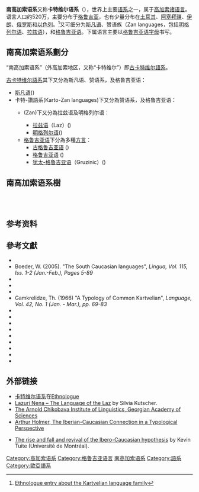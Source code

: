{{NoteTA
|G1=地名
}}
{{Infobox Language family
|name=南高加索语系
|altname= 卡特维尔
|region=[[安纳托利亚|安纳托利亚]][[南高加索|南高加索]]
|familycolor=Caucasian
|family=世界上主要[[语系|语系]]之一
|child1=[[斯凡语|斯凡语]]
|child2=[[赞语系|赞语系]]（Zan）
* [[明格列尔语|明格列尔语]]
* [[拉兹语|拉兹语]]
|child3=[[格鲁吉亚语|格鲁吉亚语]]
|iso5=ccs
|map=Caucasus-ethnic en.svg
|mapcaption=南高加索语系
}}

'''南高加索语系'''又称'''卡特维尔语系'''（{{lang-ka|ქართველური ენები}}），世界上主要[[语系|语系]]之一，属于[[高加索诸语言|高加索诸语言]]。语言人口约520万，主要分布于[[格鲁吉亚|格鲁吉亚]]，也有少量分布在[[土耳其|土耳其]]、[[阿塞拜疆|阿塞拜疆]]、[[伊朗|伊朗]]、[[俄罗斯|俄罗斯]]和[[以色列|以色列]]。<ref>[[:ethnologuefamily:1194-16|Ethnologue entry about the Kartvelian language family]]</ref>又可细分为[[斯凡语|斯凡语]]、赞语族（Zan languages，包括[[明格列尔语|明格列尔语]]、[[拉兹语|拉兹语]]），和[[格鲁吉亚语|格鲁吉亚语]]。下属语言主要以[[格鲁吉亚语字母|格鲁吉亚语字母]]书写。

== 南高加索语系劃分 ==
“南高加索语系”（外高加索地区，又称“卡特维尔”）即[[古卡特维尔語系|古卡特维尔語系]]。

[[古卡特维尔語系|古卡特维尔語系]]其下又分為斯凡语、赞语系，及格鲁吉亚语：
* [[斯凡语|斯凡语]]({{SIL|sva}})
* 卡特-讚語系(Karto-Zan languages)下又分為赞语系，及格鲁吉亚语：
** {{tsl|en|Zan languages|赞语系}} (Zan)下又分為拉兹语及明格列尔语：
*** [[拉兹语|拉兹语]]（Laz）({{SIL|lzz}})
*** [[明格列尔语|明格列尔语]]({{SIL|xmf}})
** [[格鲁吉亚语|格鲁吉亚语]]下分為多種[[方言|方言]]：
*** [[古格鲁吉亚语|古格鲁吉亚语]] ({{SIL|oge}})
*** [[格鲁吉亚语|格鲁吉亚语]] ({{SIL|kat}})
*** [[犹太-格鲁吉亚语|犹太-格鲁吉亚语]]（Gruzinic）({{SIL|jge}})

== 南高加索语系樹 ==
<br>
{{familytree/start}}
{{familytree | | | | | | | CK | CK=[[古卡特维尔語系|古卡特维尔語系]]}}
{{familytree | |,|-|-|-|-|-|^|-|-|.| }}
{{familytree | |!| | | | | | | | KZ | KZ=[[卡特-讚語系|卡特-讚語系]]}}
{{familytree | |!| | | | | |,|-|-|^|-|-|.| }}
{{familytree | |!| | | | |ZA| | | | |!| ZA=[[赞语系|赞语系]]}}
{{familytree | |!| | | |,|-|^|-|.| | | |!|}}
{{familytree | SV | | LA  | | ME | | GE | | | SV=[[斯凡语|斯凡语]]|LA=[[拉兹语|拉兹语]]|ME=[[明格列尔语|明格列尔语]]|GE=[[格鲁吉亚语|格鲁吉亚语]]}}
{{familytree/end}}
<br>

== 参考资料 ==
{{reflist}}

== 參考文獻 ==
{{refbegin|2}}
* {{cite book |last=Boeder |first=W. |year=2002 |title=Speech and thought representation in the Kartvelian (South Caucasian) languages. In: Güldemann, T., von Roncador, M. (Eds.), Reported Discourse. A Meeting-Ground of Different Linguistic Domains. Typological Studies in Language, vol. 52 |publisher=Benjamins, pp. 3–48|place=Amsterdam/Philadelphia}}
* Boeder, W. (2005). "The South Caucasian languages", ''Lingua, Vol. 115, Iss. 1-2 (Jan.-Feb.), Pages 5-89''
* {{cite book |last=Dalby |first=A. |year=2002 |title=Language in Danger; The Loss of Linguistic Diversity and the Threat to Our Future |url=https://archive.org/details/languageindanger0000dalb |publisher=Columbia University Press}}
* {{cite book |last=Fähnrich |first=H. |year=2002 |title=Kartwelische Wortschatzstudien |publisher=Friedrich-Schiller-Universität |place=Jena}}
* {{cite book |last=Fähnrich |first=H. & Sardzhveladze, Z. |year=2000 |title= Etymological Dictionary of the Kartvelian Languages (in Georgian) |place=Tbilisi}}
* Gamkrelidze, Th. (1966) "A Typology of Common Kartvelian", ''Language, Vol. 42, No. 1 (Jan. - Mar.), pp. 69-83''
* {{cite book |last= Gamkrelidze |first=Th. & Ivanov, V. |year=1995 |title=Indo-European and the Indo-Europeans: A Reconstruction and Historical Analysis of a Proto-Language and a Proto-Culture. 2 Vols |publisher=Mouton de Gruyter |place=Berlin and New York}}
* {{cite book |last=Kajaia |first=O. |year=2001|title=Megrelian-Georgian dictionary. Vol 1. (in Georgian) |place=Tbilisi}}
* {{cite book |last=Kartozia |first=G. |year=2005 |title=The Laz language and its place in the system of Kartvelian languages (in Georgian) |place=Tbilisi}}
* {{cite book |last=Klimov |first=G. |year=1964 |title=Etymological Dictionary of the Kartvelian Languages (in Russian) |place=Moscow}}
* {{cite book |last=Klimov |first=G. |year=1994 |title=Einführung in die kaukasische Sprachwissenschaft |publisher=Buske |location=Hamburg}}
* {{cite book |last=Klimov |first=G. |year=1998 |title=Etymological Dictionary of the Kartvelian Languages |publisher=Mouton de Gruyter |place=Berlin}}
* {{cite book |last=Klimov |first=G. |year=1998 |title=Languages of the World: Caucasian languages (in Russian) |publisher=Academia |place=Moscow}}
* {{cite book |last=Lang |first=D. M. |year=1966 |title=The Georgians |publisher=Praeger |place=New-York}}
* {{cite book | last = Ruhlen | first = M. |  year= 1987 |title = A Guide to the World’s Languages, Vol. 1: Classification | publisher = Stanford University Press | place = [[Stanford|Stanford]]}}
{{refend}}

== 外部链接 ==
* [[:ethnologuefamily:1194-16|卡特维尔语系]]在[[Ethnologue|Ethnologue]]
*[http://www.uni-koeln.de/phil-fak/ifl/asw/forschung/projekte/Lasisch/benningwd.pdf Lazuri Nena – The Language of the Laz]{{Wayback|url=http://www.uni-koeln.de/phil-fak/ifl/asw/forschung/projekte/Lasisch/benningwd.pdf |date=20040804112919 }} by Silvia Kutscher.
*[http://www.ice.ge The Arnold Chikobava Institute of Linguistics, Georgian Academy of Sciences]{{Wayback|url=http://www.ice.ge/ |date=20040210053551 }}
*[https://web.archive.org/web/20080227021821/http://person.sol.lu.se/ArthurHolmer/caucprojreport.pdf Arthur Holmer, The Iberian-Caucasian Connection in a Typological Perspective]
<!-- Links 404 2013-04-13: *[http://linguarium.iling-ran.ru/publications/caucas/alw_cau_kartv.shtml Atlas of the Caucasian Language, Kartvelian family.]
*[http://linguarium.iling-ran.ru/maps/1-all.gif Map. Caucasian languages.] -->
*[http://www.mapageweb.umontreal.ca/tuitekj/caucasus/IberoCaucasian.pdf The rise and fall and revival of the Ibero-Caucasian hypothesis]{{Wayback|url=http://www.mapageweb.umontreal.ca/tuitekj/caucasus/IberoCaucasian.pdf |date=20150502214704 }} by Kevin Tuite (Université de Montréal).

[[Category:高加索语系|Category:高加索语系]]
[[Category:格鲁吉亚语言|Category:格鲁吉亚语言]]
[[Category:南高加索语系|]]
[[Category:語系|Category:語系]]
[[Category:歐亞語系|Category:歐亞語系]]